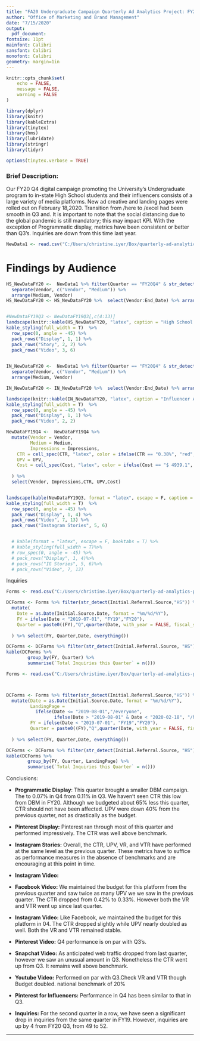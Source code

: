 ```yaml
---
title: "FA20 Undergraduate Campaign Quarterly Ad Analytics Project: FY20 Q4"
author: "Office of Marketing and Brand Management"
date: "7/15/2020"
output:
  pdf_document:
fontsize: 11pt
mainfont: Calibri
sansfont: Calibri
monofont: Calibri
geometry: margin=1in
---
```





```r
knitr::opts_chunk$set(
	echo = FALSE,
	message = FALSE,
	warning = FALSE
)
```

```r
library(dplyr)
library(knitr)
library(kableExtra)
library(tinytex)
library(hms)
library(lubridate)
library(stringr)
library(tidyr)
```


```r
options(tinytex.verbose = TRUE)
```

### Brief Description:

Our FY20 Q4 digital campaign promoting the University's Undergraduate program to in-state High School students and their influencers consists of a large variety of media platforms. New ad creative and landing pages were rolled out on February 18,2020. Transition from /here to /excel had been smooth in Q3 and. It is important to note that the social distancing due to the global pandemic is still mandatory; this may impact KPI. With the exception of Programmatic display, metrics have been consistent or better than Q3's. Inquiries are down from this time last year.


```r
NewData1 <- read.csv("C:/Users/christine.iyer/Box/quarterly-ad-analytics-projects/Flowchart.csv", header = T, stringsAsFactors = F)
```

# Findings by Audience 


```r

HS_NewDataFY20 <-  NewData1 %>% filter(Quarter == "FY20Q4" & str_detect(AdSet, "HS")) %>%  
  separate(Vendor, c("Vendor", "Medium")) %>% 
  arrange(Medium, Vendor)
HS_NewDataFY20 <- HS_NewDataFY20 %>%  select(Vendor:End_Date) %>% arrange(Medium, Vendor)


#NewDataFY19Q3 <- NewDataFY19Q3[,c(4:13)]
landscape(knitr::kable(HS_NewDataFY20, "latex", caption = "High School Student Audience FY20 Q4 Campaign Review: Undergraduate Degree", booktabs = T))%>%
kable_styling(full_width = T)  %>%
  row_spec(0, angle = -45) %>%
  pack_rows("Display", 1, 1) %>%
  pack_rows("Story", 2, 2) %>%
  pack_rows("Video", 3, 6)
  
```

```r
IN_NewDataFY20 <-  NewData1 %>% filter(Quarter == "FY20Q4" & str_detect(AdSet, "IN")) %>%  
  separate(Vendor, c("Vendor", "Medium")) %>% 
  arrange(Medium, Vendor)

IN_NewDataFY20 <- IN_NewDataFY20 %>%  select(Vendor:End_Date) %>% arrange(Medium, Vendor)

landscape(knitr::kable(IN_NewDataFY20, "latex", caption = "Influencer Audience FY20 Q4 Campaign Review: Undergraduate Degree", booktabs = T))%>%
kable_styling(full_width = T)  %>%
  row_spec(0, angle = -45) %>%
  pack_rows("Display", 1, 1) %>%
  pack_rows("Video", 2, 2)
```




```r
NewDataFY19Q4 <-  NewDataFY19Q4 %>%
  mutate(Vendor = Vendor, 
         Medium = Medium,
         Impressions = Impressions,
    CTR = cell_spec(CTR, "latex", color = ifelse(CTR == "0.38%", "red", "black")),
    UPV = UPV, 
    Cost = cell_spec(Cost, "latex", color = ifelse(Cost == "$ 4939.1", "red", "black"))
    
  ) %>%
  select(Vendor, Impressions,CTR, UPV,Cost)


landscape(kable(NewDataFY19Q3, format = "latex", escape = F, caption =  "FY20 Q4 Undergraduate Campaign Targeting HS Students", booktabs = T))%>%
kable_styling(full_width = T)  %>%
  row_spec(0, angle = -45) %>%
  pack_rows("Display", 1, 4) %>%
  pack_rows("Video", 7, 13) %>%
  pack_rows("Instagram Stories", 5, 6) 


  # kable(format = "latex", escape = F, booktabs = T) %>%
  # kable_styling(full_width = T)%>%
  # row_spec(0, angle = -45) %>%
  # pack_rows("Display", 1, 4)%>%
  # pack_rows("IG Stories", 5, 6)%>%
  # pack_rows("Video", 7, 13)
```



Inquiries

```r
Forms <- read.csv("C:/Users/christine.iyer/Box/quarterly-ad-analytics-projects/ThankYouFormCompletions.csv", header = T, stringsAsFactors = F)

DCForms <- Forms %>% filter(str_detect(Initial.Referral.Source,"HS")) %>% 
  mutate(
    Date = as.Date(Initial.Source.Date, format = "%m/%d/%Y"),
    FY = ifelse(Date < "2019-07-01", "FY19","FY20"), 
    Quarter = paste0((FY),"Q",quarter(Date, with_year = FALSE, fiscal_start = 7))
    
  ) %>% select(FY, Quarter,Date, everything())

DCForms <- DCForms %>% filter(str_detect(Initial.Referral.Source, "HS"), str_detect(Quarter, "4"))
kable(DCForms %>%  
        group_by(FY, Quarter) %>% 
        summarise(`Total Inquiries this Quarter` = n()))
```


```r
Forms <- read.csv("C:/Users/christine.iyer/Box/quarterly-ad-analytics-projects/ThankYouFormCompletions.csv", header = T, stringsAsFactors = F)



DCForms <- Forms %>% filter(str_detect(Initial.Referral.Source,"HS")) %>% 
  mutate(Date = as.Date(Initial.Source.Date, format = "%m/%d/%Y"),
         LandingPage = 
           ifelse(Date <= "2019-08-01","/everyone",
                  ifelse(Date > "2019-08-01" & Date < "2020-02-18", "/here", "/excel")),
         FY = ifelse(Date < "2019-07-01", "FY19","FY20"), 
         Quarter = paste0((FY),"Q",quarter(Date, with_year = FALSE, fiscal_start = 7))
    
  ) %>% select(FY, Quarter,Date, everything())

DCForms <- DCForms %>% filter(str_detect(Initial.Referral.Source, "HS"), str_detect(Quarter, "4"))
kable(DCForms %>%  
        group_by(FY, Quarter, LandingPage) %>% 
        summarise(`Total Inquiries this Quarter` = n()))
```

Conclusions:

* __Programmatic Display__: This quarter brought a smaller DBM campaign. The \textcolor{red}{CTR dropped} to 0.07% in Q4 from 0.11% in Q3. We haven't seen CTR this low from DBM in FY20. Although we budgeted about 65% less this quarter, CTR should not have been affected. UPV were down 40% from the previous quarter, not as drastically as the budget. 

* __Pinterest Display:__  Pinterest ran through most of this quarter and performed impressively.  The CTR was well above benchmark.
		
* __Instagram Stories:__ Overall, the CTR, UPV, VR, and VTR have performed at the same level as the previous quarter. These metrics have to suffice as performance measures in the absence of benchmarks and are encouraging at this point in time.

* __Instagram Video:__
			
* __Facebook Video:__ We maintained the budget for this platform from the previous quarter and saw twice as many UPV we we saw in the previous quarter. The CTR dropped from 0.42% to 0.33%. However both the VR and VTR went up since last quarter.

* __Instagram Video:__ Like Facebook, we maintained the budget for this platform in 04. The CTR dropped slightly while UPV nearly doubled as well. Both the VR and VTR remained stable.

*	__Pinterest Video:__ Q4 performance is on par with Q3's. 

* __Snapchat Video:__ As anticipated web traffic dropped from last quarter, however we saw an unusual amount in Q3. Nonetheless the CTR went up from Q3. It remains well above benchmark.

* __Youtube Video:__ Performed on par with Q3.Check VR and VTR though Budget doubled. national benchmark of 20%


*	__Pinterest for Influencers:__ Performance in Q4 has been similar to that in Q3.

* __Inquiries:__ For the second quarter in a row, we have seen a significant drop in inquiries from the same quarter in FY19. However, inquiries are up by 4 from FY20 Q3, from 49 to 52.


---

\href{https://www.wrike.com/open.htm?id=502327536}{{\color{blue}{\underline{Wrike Project Details}}}}



























